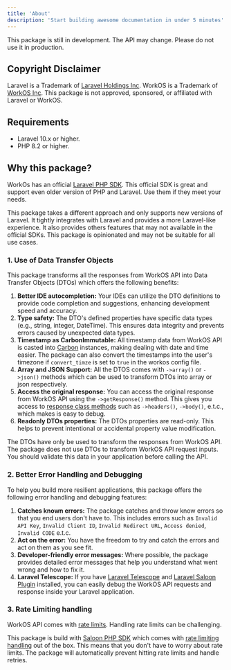 ```yaml
---
title: 'About'
description: 'Start building awesome documentation in under 5 minutes'
---
```


<Warning>This package is still in development. The API may change. Please do not use it in production.</Warning>

## Copyright Disclaimer

Laravel is a Trademark of [Laravel Holdings Inc](https://laravel.com/trademark). WorkOS is a Trademark of [WorkOS Inc](https://workos.com). This package is not approved, sponsored, or affiliated with Laravel or WorkOS.

## Requirements

- Laravel 10.x or higher.
- PHP 8.2 or higher.

## Why this package?

WorkOs has an official [Laravel PHP SDK](https://github.com/workos/workos-php-laravel). This official SDK is great and support even older version of PHP and Laravel. Use them if they meet your needs.

This package takes a different approach and only supports new versions of Laravel. It tightly integrates with Laravel and provides a more Laravel-like experience. It also provides others features that may not available in the official SDKs. This package is opinionated and may not be suitable for all use cases.

### 1. Use of Data Transfer Objects

This package transforms all the responses from WorkOS API into Data Transfer Objects (DTOs) which offers the following benefits:

1. **Better IDE autocompletion:** Your IDEs can utilize the DTO definitions to provide code completion and suggestions, enhancing development speed and accuracy.
2. **Type safety:** The DTO's defined properties have specific data types (e.g., string, integer, DateTime). This ensures data integrity and prevents errors caused by unexpected data types.
3. **Timestamp as CarbonImmutable:** All timestamp data from WorkOS API is casted into [Carbon](https://github.com/briannesbitt/Carbon) instances, making dealing with date and time easier. The package can also convert the timestamps into the user's timezone if `convert_timze` is set to `true` in the workos config file.
4. **Array and JSON Support:**  All the DTOS comes with `->array()` or `->json()` methods which can be used to transform DTOs into array or json respectively.
5. **Access the original response:** You can access the original response from WorkOS API using the `->getResponse()` method. This gives you access to [response class methods](https://docs.saloon.dev/the-basics/responses) such as `->headers()`, `->body()`, e.t.c., which makes is easy to debug.
6. **Readonly DTOs properties:** The DTOs properties are read-only. This helps to prevent intentional or accidental property value modification.

<Note>The DTOs have only be used to transform the responses from WorkOS API. The package does not use DTOs to transform WorkOS API request inputs. You should validate this data in your application before calling the API.</Note>


### 2. Better Error Handling and Debugging

To help you build more resilient applications, this package offers the following error handling and debugging features:

1. **Catches known errors:** The package catches and throw know errors so that you end users don't have to. This includes errors such as `Invalid API Key`, `Invalid Client ID`, `Invalid Redirect URL`, `Access denied`, `Invalid CODE` e.t.c.
2. **Act on the error:** You have the freedom to try and catch the errors and act on them as you see fit.
3. **Developer-friendly error messages:** Where possible, the package provides detailed error messages that help you understand what went wrong and how to fix it.
4. **Laravel Telescope:** If you have [Laravel Telescope](https://laravel.com/docs/telescope#main-content) and [Laravel Saloon Plugin](https://docs.saloon.dev/installable-plugins/laravel-integration) installed, you can easily debug the WorkOS API requests and response inside your Laravel application.

### 3. Rate Limiting handling

WorkOS API comes with [rate limits](https://workos.com/docs/reference/rate-limits). Handling rate limits can be challenging.

This package is build with [Saloon PHP SDK](https://docs.saloon.dev/) which comes with [rate limiting handling](https://docs.saloon.dev/installable-plugins/handling-rate-limits) out of the box. This means that you don't have to worry about rate limits. The package will automatically prevent hitting rate limits and handle retries.

